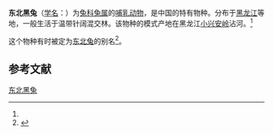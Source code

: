 {{Speciesbox
| name = 东北黑兔
| status = 
| status_system = 
| image = 
| genus = Lepus
| species = melainus
| authority = (Li et Luo 1979)<ref name='id1276'>{{cite web| url =http://www.bioinfo.cn/db05/BjdwSpecies.php?action=view&id=1276| title =东北黑兔| work =《中国动物物种编目数据库》| publisher =中国科学院微生物研究所| author =中国科学院动物研究所| accessdate =2009-04-04| deadurl =yes| archiveurl =https://web.archive.org/web/20160305073725/http://www.bioinfo.cn/db05/BjdwSpecies.php?action=view&id=1276| archivedate =2016-03-05}}</ref>
}}

'''东北黑兔'''（[[学名|学名]]：{{lang|la|''Lepus melainus''}}）为[[兔科|兔科]][[兔属|兔属]]的[[哺乳动物|哺乳动物]]，是中国的特有物种。分布于[[黑龙江|黑龙江]]等地，一般生活于温带针阔混交林。该物种的模式产地在黑龙江[[小兴安岭|小兴安岭]]沾河。<ref name='id1276'/>

这个物种有时被定为[[东北兔|东北兔]]的别名<ref name=mwm>{{MSW3 Hoffmann}}</ref>。

== 参考文献 ==
{{reflist}}

[[Category:兔属|东北黑兔]]


{{mammal-stub}}